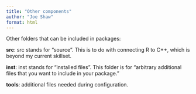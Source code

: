 ```yaml
---
title: "Other components"
author: "Joe Shaw"
format: html
---
```


Other folders that can be included in packages:

**src**: src stands for "source". This is to do with connecting R to C++, which is beyond my current skillset.

**inst**: inst stands for "installed files". This folder is for "arbitrary additional files that you want to include in your package."

**tools**: additional files needed during configuration.
